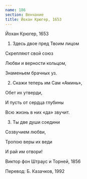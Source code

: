 ```yaml
---
name: 186
section: Венчание
title: Йохан Крюгер, 1653
---
```

Йохан Крюгер, 1653


1. Здесь двое пред Твоим лицом

Скрепляют свой союз

Любви и верности кольцом,

Знаменьем брачных уз.


2. Скажи теперь им Сам «Аминь»,

Обет их утверди,

И пусть от сердца глубины

Всю жизнь в них «да» звучит.


3. Ты две души соедини

Созвучием любви,

Тропою веры их веди

И рай им отвори!


Виктор фон Штраус и Торней, 1856

Перевод: Б. Казачков, 1992